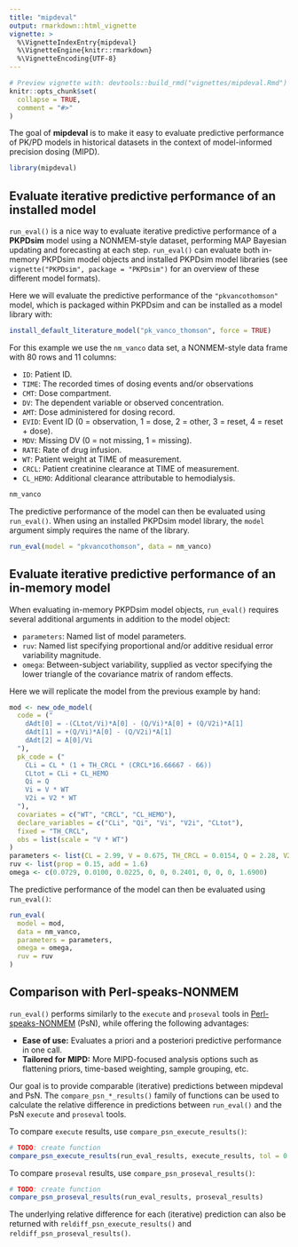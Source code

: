```yaml
---
title: "mipdeval"
output: rmarkdown::html_vignette
vignette: >
  %\VignetteIndexEntry{mipdeval}
  %\VignetteEngine{knitr::rmarkdown}
  %\VignetteEncoding{UTF-8}
---
```


```r
# Preview vignette with: devtools::build_rmd("vignettes/mipdeval.Rmd")
knitr::opts_chunk$set(
  collapse = TRUE,
  comment = "#>"
)
```

The goal of **mipdeval** is to make it easy to evaluate predictive performance of PK/PD models in historical datasets in the context of model-informed precision dosing (MIPD).

```r
library(mipdeval)
```

## Evaluate iterative predictive performance of an installed model

`run_eval()` is a nice way to evaluate iterative predictive performance of a **PKPDsim** model using a NONMEM-style dataset, performing MAP Bayesian updating and forecasting at each step. `run_eval()` can evaluate both in-memory PKPDsim model objects and installed PKPDsim model libraries (see `vignette("PKPDsim", package = "PKPDsim")` for an overview of these different model formats). 

<!-- Q: Is there a CRAN-friendly way to do this in a vignette? -->

Here we will evaluate the predictive performance of the `"pkvancothomson"` model, which is packaged within PKPDsim and can be installed as a model library with:

```r
install_default_literature_model("pk_vanco_thomson", force = TRUE)
```

For this example we use the `nm_vanco` data set, a NONMEM-style data frame with 80 rows and 11 columns:

- `ID`: Patient ID.
- `TIME`: The recorded times of dosing events and/or observations
- `CMT`: Dose compartment.
- `DV`: The dependent variable or observed concentration.
- `AMT`: Dose administered for dosing record.
- `EVID`: Event ID (0 = observation, 1 = dose, 2 = other, 3 = reset, 4 = reset + dose).
- `MDV`: Missing DV (0 = not missing, 1 = missing).
- `RATE`: Rate of drug infusion. 
- `WT`: Patient weight at TIME of measurement.
- `CRCL`: Patient creatinine clearance at TIME of measurement.
- `CL_HEMO`: Additional clearance attributable to hemodialysis.

```r
nm_vanco
```

The predictive performance of the model can then be evaluated using `run_eval()`. When using an installed PKPDsim model library, the `model` argument simply requires the name of the library.

```r
run_eval(model = "pkvancothomson", data = nm_vanco)
```

## Evaluate iterative predictive performance of an in-memory model

When evaluating in-memory PKPDsim model objects, `run_eval()` requires several additional arguments in addition to the model object:

- `parameters`: Named list of model parameters.
- `ruv`: Named list specifying proportional and/or additive residual error variability magnitude.
- `omega`: Between-subject variability, supplied as vector specifying the lower triangle of the covariance matrix of random effects.

Here we will replicate the model from the previous example by hand:

```r
mod <- new_ode_model(
  code = ("
    dAdt[0] = -(CLtot/Vi)*A[0] - (Q/Vi)*A[0] + (Q/V2i)*A[1]
    dAdt[1] = +(Q/Vi)*A[0] - (Q/V2i)*A[1]
    dAdt[2] = A[0]/Vi
  "),
  pk_code = ("
    CLi = CL * (1 + TH_CRCL * (CRCL*16.66667 - 66))
    CLtot = CLi + CL_HEMO
    Qi = Q
    Vi = V * WT
    V2i = V2 * WT
  "),
  covariates = c("WT", "CRCL", "CL_HEMO"),
  declare_variables = c("CLi", "Qi", "Vi", "V2i", "CLtot"),
  fixed = "TH_CRCL",
  obs = list(scale = "V * WT")
)
parameters <- list(CL = 2.99, V = 0.675, TH_CRCL = 0.0154, Q = 2.28, V2 = 0.732)
ruv <- list(prop = 0.15, add = 1.6)
omega <- c(0.0729, 0.0100, 0.0225, 0, 0, 0.2401, 0, 0, 0, 1.6900)
```

The predictive performance of the model can then be evaluated using `run_eval()`:

```r
run_eval(
  model = mod,
  data = nm_vanco,
  parameters = parameters,
  omega = omega,
  ruv = ruv
)
```

## Comparison with Perl-speaks-NONMEM

`run_eval()` performs similarly to the `execute` and `proseval` tools in [Perl-speaks-NONMEM](https://uupharmacometrics.github.io/PsN/) (PsN), while offering the following advantages:

- **Ease of use:** Evaluates a priori and a posteriori predictive performance in one call.
- **Tailored for MIPD:** More MIPD-focused analysis options such as flattening priors, time-based weighting, sample grouping, etc.

Our goal is to provide comparable (iterative) predictions between mipdeval and PsN. The `compare_psn_*_results()` family of functions can be used to calculate the relative difference in predictions between `run_eval()` and the PsN `execute` and `proseval` tools.

To compare `execute` results, use `compare_psn_execute_results()`:

```r
# TODO: create function
compare_psn_execute_results(run_eval_results, execute_results, tol = 0.1)
```

To compare `proseval` results, use `compare_psn_proseval_results()`:

```r
# TODO: create function
compare_psn_proseval_results(run_eval_results, proseval_results)
```

The underlying relative difference for each (iterative) prediction can also be returned with `reldiff_psn_execute_results()` and `reldiff_psn_proseval_results()`.
